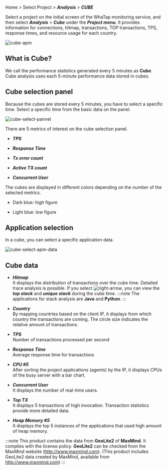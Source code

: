 Home > Select Project > **_Analysis_** > **_CUBE_**

Select a project on the initial screen of the WhaTap monitoring service, and then select **_Analysis_** > **_Cube_** under the **_Project menu_**. It provides information for connections, hitmap, transactions, TOP transactions, TPS, response times, and resource usage for each country.

![cube-apm](https://img.whatap.io/media/images/Screenshot_2020-12-15_W_JAVA_DEMO_5490_-_Application_Monitoring19.png)

## What is Cube?

We call the performance statistics generated every 5 minutes as **Cube**. Cube analysis uses each 5-minute performance data stored in cubes.

## Cube selection panel

Because the cubes are stored every 5 minutes, you have to select a specific time. Select a specific time from the basic data on the panel.

<div style={{textAlign: 'center'}}>

![cube-select-pannel](https://img.whatap.io/media/images/cube.png)

</div>

There are 5 metrics of interest on the cube selection panel.

-   **_TPS_**

-   **_Response Time_**

-   **_Tx error count_**

-   **_Active TX count_**

-   **_Concurrent User_**

The cubes are displayed in different colors depending on the number of the selected metrics.

-   <span class='highfg'>Dark blue</span>: <span class='highfg'>high figure</span>

-   <span class='lowfg'>Light blue</span>: <span class='lowfg'>low figure</span>

## Application selection

In a cube, you can select a specific application data.

![cube-select-apm-data](https://img.whatap.io/media/images/Screenshot_2020-12-15_W_JAVA_DEMO_5490_-_Application_Monitoring21.png)

## Cube data

-   **_Hitmap_**<br/>
      It displays the distribution of transactions over the cube time. Detailed trace analysis is possible. 
      If you select ![right-arrow](/img/right-arrow.svg), you can view the **_top stack_** and **_unique stack_** during the cube time.
    :::note
    The applications for stack analysis are **Java** and **Python**. 
    :::

-   **_Country_**<br/>
    By mapping countries based on the client IP, it displays from which country the transactions are coming. The circle size indicates the relative amount of transactions.

-   **_TPS_**<br/>
    Number of transactions processed per second

-   **_Response Time_**<br/>
    Average response time for transactions

-   **_CPU #5_**<br/>
    After sorting the project applications (agents) by the IP, it displays CPUs of the busy server with a bar chart.

-   **_Concurrent User_**<br/>
    It displays the number of real-time users.

-   **_Top TX_**<br/>
    It displays 5 transactions of high invocation. Transaction statistics provide more detailed data.

-   **_Heap Memory #5_**<br/>
    It displays the top 5 instances of the applications that used high amount of heap memory.

:::note
This product contains the data from **GeoLite2** of **MaxMind**. It complies with the license policy. **GeoLite2** can be checked from the MaxMind website (http://www.maxmind.com). (This product includes GeoLite2 data created by MaxMind, available from http://www.maxmind.com)
:::
